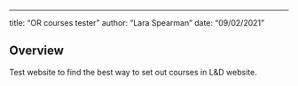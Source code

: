 ---
title: "OR courses tester"
author: "Lara Spearman"
date: "09/02/2021"


## Overview
Test website to find the best way to set out courses in L&D website. 




